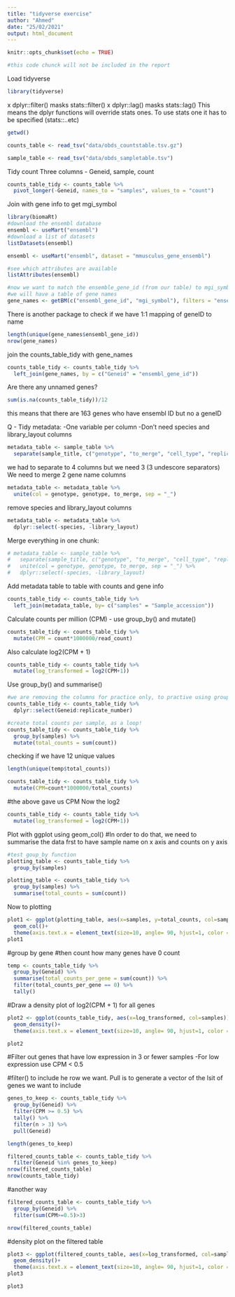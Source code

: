 ```yaml
---
title: "tidyverse exercise"
author: "Ahmed"
date: "25/02/2021"
output: html_document
---
```


```r
knitr::opts_chunk$set(echo = TRUE)
```

```r
#this code chunck will not be included in the report

```
Load tidyverse

```r
library(tidyverse)
```
x dplyr::filter() masks stats::filter()
x dplyr::lag()    masks stats::lag()
This means the dplyr functions will override stats ones. To use stats one it has to be specified (stats::..etc)

```r
getwd()
```

```r
counts_table <- read_tsv("data/obds_countstable.tsv.gz")

```
```r
sample_table <- read_tsv("data/obds_sampletable.tsv")
```
Tidy count
Three columns - Geneid, sample, count

```r
counts_table_tidy <- counts_table %>%
  pivot_longer(-Geneid, names_to = "samples", values_to = "count")
```

Join with gene info to get mgi_symbol

```r
library(biomaRt)
#download the ensembl database
ensembl <- useMart("ensembl")
#download a list of datasets 
listDatasets(ensembl)

ensembl <- useMart("ensembl", dataset = "mmusculus_gene_ensembl")

#see which attributes are available
listAttributes(ensembl)

#now we want to match the ensemble_gene_id (from our table) to mgi_symbol from the database
#we will have a table of gene names
gene_names <- getBM(c("ensembl_gene_id", "mgi_symbol"), filters = "ensembl_gene_id", values= counts_table$Geneid, mart= ensembl)
```
There is another package to check if we have 1:1 mapping of geneID to name

```r
length(unique(gene_names$ensembl_gene_id))
nrow(gene_names)
```
join the counts_table_tidy with gene_names

```r
counts_table_tidy <- counts_table_tidy %>%
  left_join(gene_names, by = c("Geneid" = "ensembl_gene_id"))
```

Are there any unnamed genes?

```r
sum(is.na(counts_table_tidy))/12
```
this means that there are 163 genes who have ensembl ID but no a geneID

Q - Tidy metadata:
-One variable per column
-Don't need species and library_layout columns

```r
metadata_table <- sample_table %>%
  separate(sample_title, c("genotype", "to_merge", "cell_type", "replicate_number"), sep = "_")
```
we had to separate to 4 columns but we need 3 (3 undescore separators)
We need to merge 2 gene name columns
```r
metadata_table <- metadata_table %>%
  unite(col = genotype, genotype, to_merge, sep = "_")
```
remove species and library_layout columns

```r
metadata_table <- metadata_table %>%
  dplyr::select(-species, -library_layout)
```

Merge everything in one chunk:

```r
# metadata_table <- sample_table %>%
#   separate(sample_title, c("genotype", "to_merge", "cell_type", "replicate_number"), sep = "_") %>%
#   unite(col = genotype, genotype, to_merge, sep = "_") %>%
#   dplyr::select(-species, -library_layout)
```

Add metadata table to table with counts and gene info

```r
counts_table_tidy <- counts_table_tidy %>%
  left_join(metadata_table, by= c("samples" = "Sample_accession"))
```

Calculate counts per million (CPM) - use group_by() and mutate()

```r
counts_table_tidy <- counts_table_tidy %>%
  mutate(CPM = count*1000000/read_count)
```
Also calculate log2(CPM + 1)

```r
counts_table_tidy <- counts_table_tidy %>%
  mutate(log_transformed = log2(CPM+1))
```

Use group_by() and summarise()

```r
#we are removing the columns for practice only, to practive using group_by and summarise
counts_table_tidy <- counts_table_tidy %>%
  dplyr::select(Geneid:replicate_number)
```


```r
#create total counts per sample, as a loop!
counts_table_tidy <- counts_table_tidy %>%
  group_by(samples) %>%
  mutate(total_counts = sum(count))
```
checking if we have 12 unique values

```r
length(unique(temp$total_counts))
```
```r
counts_table_tidy <- counts_table_tidy %>%
  mutate(CPM=count*1000000/total_counts)
```
#the above gave us CPM
Now the log2

```r
counts_table_tidy <- counts_table_tidy %>%
  mutate(log_transformed = log2(CPM+1))
```

Plot with ggplot using geom_col()
#In order to do that, we need to summarise the data frst to have sample name on x axis and counts on y axis



```r
#test goup_by function
plotting_table <- counts_table_tidy %>%
  group_by(samples)
```

```r
plotting_table <- counts_table_tidy %>%
  group_by(samples) %>%
  summarise(total_counts = sum(count))
```
Now to plotting

```r
plot1 <- ggplot(plotting_table, aes(x=samples, y=total_counts, col=samples))+
  geom_col()+
  theme(axis.text.x = element_text(size=10, angle= 90, hjust=1, color = "red"))
plot1
```
#group by gene
#then count how many genes have 0 count
```r
temp <- counts_table_tidy %>%
  group_by(Geneid) %>%
  summarise(total_counts_per_gene = sum(count)) %>%
  filter(total_counts_per_gene == 0) %>%
  tally()
```
#Draw a density plot of log2(CPM + 1) for all genes

```r
plot2 <- ggplot(counts_table_tidy, aes(x=log_transformed, col=samples))+
  geom_density()+
  theme(axis.text.x = element_text(size=10, angle= 90, hjust=1, color = "red"))

plot2
```
#Filter out genes that have low expression in 3 or fewer samples
-For low expression use CPM < 0.5

#filter() to include he row we want. Pull is to generate a vector of the lsit of genes we want to include
```r
genes_to_keep <- counts_table_tidy %>%
  group_by(Geneid) %>%
  filter(CPM >= 0.5) %>%
  tally() %>%
  filter(n > 3) %>%
  pull(Geneid)

length(genes_to_keep)
```
```r
filtered_counts_table <- counts_table_tidy %>%
  filter(Geneid %in% genes_to_keep)
nrow(filtered_counts_table)
nrow(counts_table_tidy)
```
#another way

```r
filtered_counts_table <- counts_table_tidy %>%
  group_by(Geneid) %>%
  filter(sum(CPM>=0.5)>3)

nrow(filtered_counts_table)
```
#density plot on the filtered table

```r
plot3 <- ggplot(filtered_counts_table, aes(x=log_transformed, col=samples))+
  geom_density()+
  theme(axis.text.x = element_text(size=10, angle= 90, hjust=1, color = "red"))
plot3
```

```r
plot3
```


